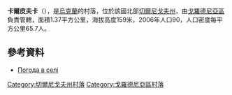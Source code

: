 {{coord|52|4|16|N|31|23|14|E|scale:100000|display=title}}

'''卡爾皮夫卡'''（{{lang-uk|Карпівка}}），是[[烏克蘭|烏克蘭]]的村落，位於該國北部[[切爾尼戈夫州|切爾尼戈夫州]]，由[[戈羅德尼亞區|戈羅德尼亞區]]負責管轄，面積1.37平方公里，海拔高度159米，2006年人口90，人口密度每平方公里65.7人。

==參考資料==
*[http://weather.in.ua/ua/chernigovskaja/10216 Погода в селі ]{{Wayback|url=http://weather.in.ua/ua/chernigovskaja/10216 |date=20111220104139 }}

[[Category:切爾尼戈夫州村落|Category:切爾尼戈夫州村落]]
[[Category:戈羅德尼亞區村落|Category:戈羅德尼亞區村落]]


{{Chernihiv-geo-stub}}